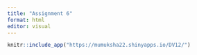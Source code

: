 ```yaml
---
title: "Assignment 6"
format: html
editor: visual
---
```


```r
knitr::include_app("https://mumuksha22.shinyapps.io/DV12/")

```
